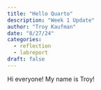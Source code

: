 ```yaml
---
title: "Hello Quarto"
description: "Week 1 Update"
author: "Troy Kaufman"
date: "8/27/24"
categories:
  - reflection
  - labreport
draft: false
---
```



Hi everyone! My name is Troy!